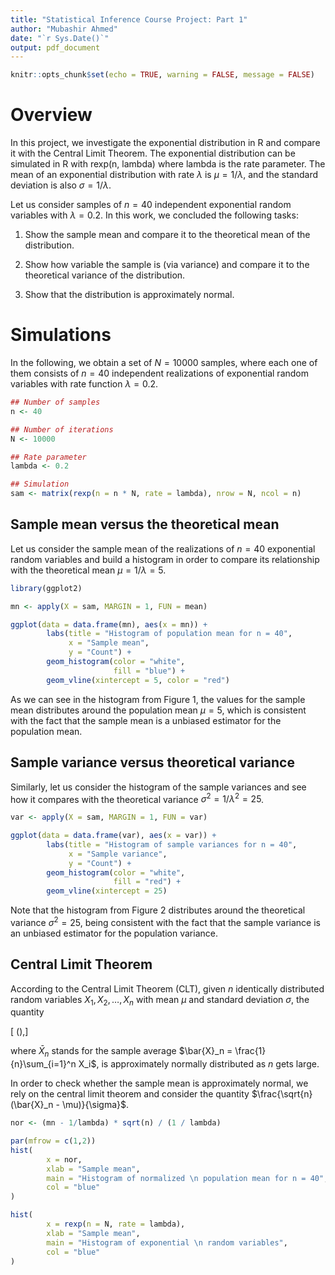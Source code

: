 ```yaml
---
title: "Statistical Inference Course Project: Part 1"
author: "Mubashir Ahmed"
date: "`r Sys.Date()`"
output: pdf_document
---
```


```r
knitr::opts_chunk$set(echo = TRUE, warning = FALSE, message = FALSE)
```

# Overview

In this project, we investigate the exponential distribution in R and compare it with the Central Limit Theorem. The exponential distribution can be simulated in R with rexp(n, lambda) where lambda is the rate parameter. The mean of an exponential distribution with rate $\lambda$ is $\mu = 1/\lambda$, and the standard deviation is also $\sigma = 1/\lambda$. 

Let us consider samples of $n = 40$ independent exponential random variables with $\lambda = 0.2$. In this work, we concluded the following tasks:

1. Show the sample mean and compare it to the theoretical mean of the distribution.

2. Show how variable the sample is (via variance) and compare it to the theoretical variance of the distribution.

3. Show that the distribution is approximately normal.

# Simulations

In the following, we obtain a set of $N = 10000$ samples, where each one of them consists of $n = 40$ independent realizations of exponential random variables with rate function $\lambda = 0.2$.

```r
## Number of samples
n <- 40

## Number of iterations 
N <- 10000

## Rate parameter 
lambda <- 0.2

## Simulation 
sam <- matrix(rexp(n = n * N, rate = lambda), nrow = N, ncol = n)
```

## Sample mean versus the theoretical mean

Let us consider the sample mean of the realizations of $n = 40$ exponential random variables and build a histogram in order to compare its relationship with the theoretical mean $\mu = 1/\lambda = 5$.

```r
library(ggplot2)

mn <- apply(X = sam, MARGIN = 1, FUN = mean)

ggplot(data = data.frame(mn), aes(x = mn)) +
        labs(title = "Histogram of population mean for n = 40",
             x = "Sample mean",
             y = "Count") +
        geom_histogram(color = "white",
                       fill = "blue") +
        geom_vline(xintercept = 5, color = "red")
```

As we can see in the histogram from Figure 1, the values for the sample mean distributes around the population mean $\mu = 5$, which is consistent with the fact that the sample mean is a unbiased estimator for the population mean.

## Sample variance versus theoretical variance

Similarly, let us consider the histogram of the sample variances and see how it compares with the theoretical variance $\sigma ^ 2 = 1/{\lambda}^2 = 25$.

```r
var <- apply(X = sam, MARGIN = 1, FUN = var)

ggplot(data = data.frame(var), aes(x = var)) +
        labs(title = "Histogram of sample variances for n = 40", 
             x = "Sample variance", 
             y = "Count") +
        geom_histogram(color = "white",
                       fill = "red") +
        geom_vline(xintercept = 25)

```

Note that the histogram from Figure 2 distributes around the theoretical variance $\sigma^2 = 25$, being consistent with the fact that the sample variance is an unbiased estimator for the population variance.

## Central Limit Theorem

According to the Central Limit Theorem (CLT), given $n$ identically distributed random variables $X_1, X_2, \dots, X_n$ with mean $\mu$ and standard deviation $\sigma$, the quantity

\[\sqrt{n} \left(\frac{\bar{X}_n - \mu}{\sigma}\right),\]

where $\bar{X}_n$ stands for the sample average $\bar{X}_n = \frac{1}{n}\sum_{i=1}^n X_i$, is approximately normally distributed as $n$ gets large.

In order to check whether the sample mean is approximately normal, we rely on the central limit theorem and consider the quantity $\frac{\sqrt{n} (\bar{X}_n - \mu)}{\sigma}$.

```r
nor <- (mn - 1/lambda) * sqrt(n) / (1 / lambda)

par(mfrow = c(1,2))
hist(
        x = nor,
        xlab = "Sample mean",
        main = "Histogram of normalized \n population mean for n = 40",
        col = "blue"
)

hist(
        x = rexp(n = N, rate = lambda),
        xlab = "Sample mean",
        main = "Histogram of exponential \n random variables",
        col = "blue"
)
```

